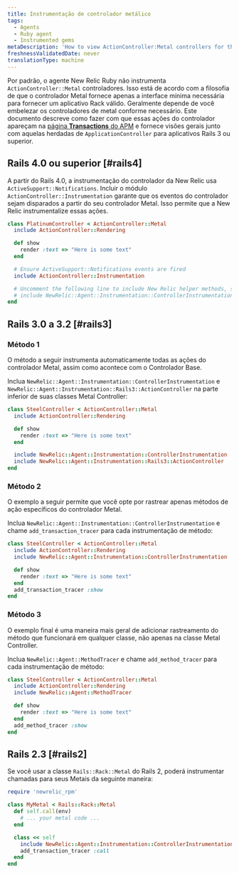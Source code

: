 ```yaml
---
title: Instrumentação de controlador metálico
tags:
  - Agents
  - Ruby agent
  - Instrumented gems
metaDescription: 'How to view ActionController:Metal controllers for the Ruby agent in New Relic''s user interface.'
freshnessValidatedDate: never
translationType: machine
---
```


Por padrão, o agente New Relic Ruby não instrumenta `ActionController::Metal` controladores. Isso está de acordo com a filosofia de que o controlador Metal fornece apenas a interface mínima necessária para fornecer um aplicativo Rack válido. Geralmente depende de você embelezar os controladores de metal conforme necessário. Este documento descreve como fazer com que essas ações do controlador apareçam na [página <DNT>**Transactions**</DNT> do APM](/docs/apm/applications-menu/monitoring/transactions-page) e fornece visões gerais junto com aquelas herdadas de `ApplicationController` para aplicativos Rails 3 ou superior.

## Rails 4.0 ou superior [#rails4]

A partir do Rails 4.0, a instrumentação do controlador da New Relic usa `ActiveSupport::Notifications`. Incluir o módulo `ActionController::Instrumentation` garante que os eventos do controlador sejam disparados a partir do seu controlador Metal. Isso permite que a New Relic instrumentalize essas ações.

```ruby
class PlatinumController < ActionController::Metal
  include ActionController::Rendering

  def show
    render :text => "Here is some text"
  end

  # Ensure ActiveSupport::Notifications events are fired
  include ActionController::Instrumentation

  # Uncomment the following line to include New Relic helper methods, such as newrelic_ignore or add_method_tracer
  # include NewRelic::Agent::Instrumentation::ControllerInstrumentation
end
```

## Rails 3.0 a 3.2 [#rails3]

### Método 1

O método a seguir instrumenta automaticamente todas as ações do controlador Metal, assim como acontece com o Controlador Base.

Inclua `NewRelic::Agent::Instrumentation::ControllerInstrumentation` e `NewRelic::Agent::Instrumentation::Rails3::ActionController` na parte inferior de suas classes Metal Controller:

```ruby
class SteelController < ActionController::Metal
  include ActionController::Rendering

  def show
    render :text => "Here is some text"
  end

  include NewRelic::Agent::Instrumentation::ControllerInstrumentation
  include NewRelic::Agent::Instrumentation::Rails3::ActionController
end
```

### Método 2

O exemplo a seguir permite que você opte por rastrear apenas métodos de ação específicos do controlador Metal.

Inclua `NewRelic::Agent::Instrumentation::ControllerInstrumentation` e chame `add_transaction_tracer` para cada instrumentação de método:

```ruby
class SteelController < ActionController::Metal
  include ActionController::Rendering
  include NewRelic::Agent::Instrumentation::ControllerInstrumentation

  def show
    render :text => "Here is some text"
  end
  add_transaction_tracer :show
end
```

### Método 3

O exemplo final é uma maneira mais geral de adicionar rastreamento do método que funcionará em qualquer classe, não apenas na classe Metal Controller.

Inclua `NewRelic::Agent::MethodTracer` e chame `add_method_tracer` para cada instrumentação de método:

```ruby
class SteelController < ActionController::Metal
  include ActionController::Rendering
  include NewRelic::Agent::MethodTracer

  def show
    render :text => "Here is some text"
  end
  add_method_tracer :show
end
```

## Rails 2.3 [#rails2]

Se você usar a classe `Rails::Rack::Metal` do Rails 2, poderá instrumentar chamadas para seus Metais da seguinte maneira:

```ruby
require 'newrelic_rpm'

class MyMetal < Rails::Rack::Metal
  def self.call(env)
    # ... your metal code ...
  end

  class << self
    include NewRelic::Agent::Instrumentation::ControllerInstrumentation
    add_transaction_tracer :call
  end
end
```